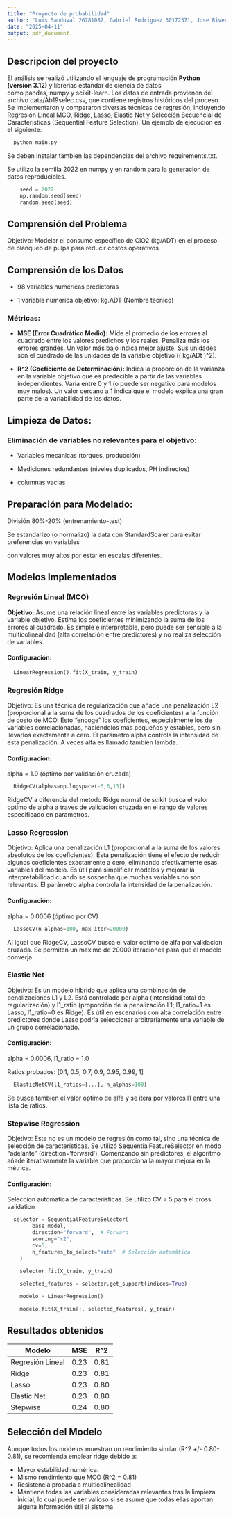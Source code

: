 ```yaml
---
title: "Proyecto de probabilidad"
author: "Luis Sandoval 26781082, Gabriel Rodriguez 30172571, Jose Rivero 28492353"
date: "2025-04-11"
output: pdf_document
---
```


## Descripcion del proyecto

El análisis se realizó utilizando el lenguaje de programación **Python (versión 3.12)** y librerías estándar de ciencia de datos como pandas, numpy y scikit-learn. Los datos de entrada provienen del archivo data/Ab19selec.csv, que contiene registros históricos del proceso. Se implementaron y compararon diversas técnicas de regresión, incluyendo Regresión Lineal MCO, Ridge, Lasso, Elastic Net y Selección Secuencial de Características (Sequential Feature Selection). Un ejemplo de ejecucion es el siguiente:

``` bash
  python main.py
```

Se deben instalar tambien las dependencias del archivo requirements.txt.

Se utilizo la semilla 2022 en numpy y en random para la generacion de datos reproducibles.

``` python
    seed = 2022
    np.random.seed(seed)
    random.seed(seed)
```

## Comprensión del Problema

Objetivo: Modelar el consumo específico de ClO2 (kg/ADT) en el proceso de blanqueo de pulpa para reducir costos operativos

## Comprensión de los Datos

-   98 variables numéricas predictoras

-   1 variable numerica objetivo: kg.ADT (Nombre tecnico)

### Métricas:

-   **MSE (Error Cuadrático Medio):** Mide el promedio de los errores al cuadrado entre los valores predichos y los reales. Penaliza más los errores grandes. Un valor más bajo indica mejor ajuste. Sus unidades son el cuadrado de las unidades de la variable objetivo (( kg/ADt )\^2).

-   **R\^2 (Coeficiente de Determinación):** Indica la proporción de la varianza en la variable objetivo que es predecible a partir de las variables independientes. Varía entre 0 y 1 (o puede ser negativo para modelos muy malos). Un valor cercano a 1 indica que el modelo explica una gran parte de la variabilidad de los datos.

## Limpieza de Datos:

### Eliminación de variables no relevantes para el objetivo:

-   Variables mecánicas (torques, producción)

-   Mediciones redundantes (niveles duplicados, PH indirectos)

-   columnas vacias

## Preparación para Modelado:

División 80%-20% (entrenamiento-test)

Se estandarizo (o normalizo) la data con StandardScaler para evitar preferencias en variables

con valores muy altos por estar en escalas diferentes.

## Modelos Implementados

### Regresión Lineal (MCO)

**Objetivo:** Asume una relación lineal entre las variables predictoras y la variable objetivo. Estima los coeficientes minimizando la suma de los errores al cuadrado. Es simple e interpretable, pero puede ser sensible a la multicolinealidad (alta correlación entre predictores) y no realiza selección de variables.

#### Configuración:

``` python
  LinearRegression().fit(X_train, y_train)
```

### Regresión Ridge

Objetivo: Es una técnica de regularización que añade una penalización L2 (proporcional a la suma de los cuadrados de los coeficientes) a la función de costo de MCO. Esto "encoge" los coeficientes, especialmente los de variables correlacionadas, haciéndolos más pequeños y estables, pero sin llevarlos exactamente a cero. El parámetro alpha controla la intensidad de esta penalización. A veces alfa es llamado tambien lambda.

#### Configuración:

alpha = 1.0 (óptimo por validación cruzada)

``` python
  RidgeCV(alphas=np.logspace(-6,6,13))
```

RidgeCV a diferencia del metodo Ridge normal de scikit busca el valor optimo de alpha a traves de validacion cruzada en el rango de valores especificado en parametros.

### Lasso Regression

Objetivo: Aplica una penalización L1 (proporcional a la suma de los valores absolutos de los coeficientes). Esta penalización tiene el efecto de reducir algunos coeficientes exactamente a cero, eliminando efectivamente esas variables del modelo. Es útil para simplificar modelos y mejorar la interpretabilidad cuando se sospecha que muchas variables no son relevantes. El parámetro alpha controla la intensidad de la penalización.

#### Configuración:

alpha = 0.0006 (óptimo por CV)

``` python
  LassoCV(n_alphas=100, max_iter=20000)
```

Al igual que RidgeCV, LassoCV busca el valor optimo de alfa por validacion cruzada. Se permiten un maximo de 20000 iteraciones para que el modelo converja

### Elastic Net

Objetivo: Es un modelo híbrido que aplica una combinación de penalizaciones L1 y L2. Está controlado por alpha (intensidad total de regularización) y l1_ratio (proporción de la penalización L1; l1_ratio=1 es Lasso, l1_ratio=0 es Ridge). Es útil en escenarios con alta correlación entre predictores donde Lasso podría seleccionar arbitrariamente una variable de un grupo correlacionado.

#### Configuración:

alpha = 0.0006, l1_ratio = 1.0

Ratios probados: [0.1, 0.5, 0.7, 0.9, 0.95, 0.99, 1]

``` python
  ElasticNetCV(l1_ratios=[...], n_alphas=100)
```

Se busca tambien el valor optimo de alfa y se itera por valores l1 entre una lista de ratios.

### Stepwise Regression

Objetivo: Este no es un modelo de regresión como tal, sino una técnica de selección de características. Se utilizó SequentialFeatureSelector en modo "adelante" (direction='forward'). Comenzando sin predictores, el algoritmo añade iterativamente la variable que proporciona la mayor mejora en la métrica.

#### Configuración:


Seleccion automatica de caracteristicas. Se utilizo CV = 5 para el cross validation

``` python
  selector = SequentialFeatureSelector(
        base_model,
        direction="forward",  # Forward
        scoring="r2",
        cv=5,
        n_features_to_select="auto"  # Selección automática
    )
    
    selector.fit(X_train, y_train)

    selected_features = selector.get_support(indices=True)

    modelo = LinearRegression()

    modelo.fit(X_train[:, selected_features], y_train)
```

## Resultados obtenidos

| Modelo           | MSE  | R\^2 |
|------------------|------|------|
| Regresión Lineal | 0.23 | 0.81 |
| Ridge            | 0.23 | 0.81 |
| Lasso            | 0.23 | 0.80 |
| Elastic Net      | 0.23 | 0.80 |
| Stepwise         | 0.24 | 0.80 |

## Selección del Modelo

Aunque todos los modelos muestran un rendimiento similar (R^2 +/- 0.80-0.81), se recomienda emplear ridge debido a:

-   Mayor estabilidad numérica.
-   Mismo rendimiento que MCO (R\^2 = 0.81)
-   Resistencia probada a multicolinealidad
-   Mantiene todas las variables consideradas relevantes tras la limpieza inicial, lo cual puede ser valioso si se asume que todas ellas aportan alguna información útil al sistema

